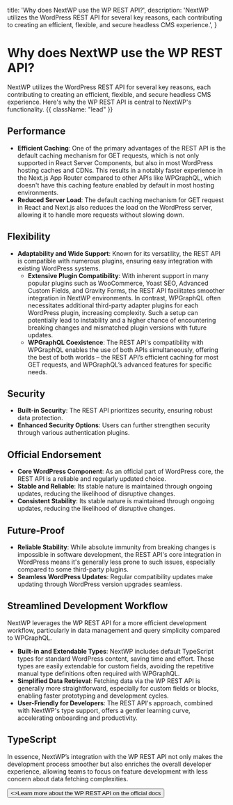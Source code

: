 
  title: 'Why does NextWP use the WP REST API?',
  description:
    'NextWP utilizes the WordPress REST API for several key reasons, each contributing to creating an efficient, flexible, and secure headless CMS experience.',
}

<HeroPattern />

# Why does NextWP use the WP REST API?

NextWP utilizes the WordPress REST API for several key reasons, each contributing to creating an efficient, flexible, and secure headless CMS experience.
Here's why the WP REST API is central to NextWP's functionality. {{ className: "lead" }}

## Performance

- **Efficient Caching**: One of the primary advantages of the REST API is the default caching mechanism for GET requests, which is not only supported in React Server Components, but also in most WordPress hosting caches and CDNs. This results in a notably faster experience in the Next.js App Router compared to other APIs like WPGraphQL, which doesn't have this caching feature enabled by default in most hosting environments.
- **Reduced Server Load**: The default caching mechanism for GET request in React and Next.js also reduces the load on the WordPress server, allowing it to handle more requests without slowing down.

## Flexibility

- **Adaptability and Wide Support**: Known for its versatility, the REST API is compatible with numerous plugins, ensuring easy integration with existing WordPress systems.
  - **Extensive Plugin Compatibility**: With inherent support in many popular plugins such as WooCommerce, Yoast SEO, Advanced Custom Fields, and Gravity Forms, the REST API facilitates smoother integration in NextWP environments. In contrast, WPGraphQL often necessitates additional third-party adapter plugins for each WordPress plugin, increasing complexity. Such a setup can potentially lead to instability and a higher chance of encountering breaking changes and mismatched plugin versions with future updates.
  - **WPGraphQL Coexistence**: The REST API's compatibility with WPGraphQL enables the use of both APIs simultaneously, offering the best of both worlds – the REST API’s efficient caching for most GET requests, and WPGraphQL’s advanced features for specific needs.

## Security

- **Built-in Security**: The REST API prioritizes security, ensuring robust data protection.
- **Enhanced Security Options**: Users can further strengthen security through various authentication plugins.

## Official Endorsement

- **Core WordPress Component**: As an official part of WordPress core, the REST API is a reliable and regularly updated choice.
- **Stable and Reliable**: Its stable nature is maintained through ongoing updates, reducing the likelihood of disruptive changes.
- **Consistent Stability**: Its stable nature is maintained through ongoing updates, reducing the likelihood of disruptive changes.

## Future-Proof

- **Reliable Stability**: While absolute immunity from breaking changes is impossible in software development, the REST API's core integration in WordPress means it's generally less prone to such issues, especially compared to some third-party plugins.
- **Seamless WordPress Updates**: Regular compatibility updates make updating through WordPress version upgrades seamless.

## Streamlined Development Workflow

NextWP leverages the WP REST API for a more efficient development workflow, particularly in data management and query simplicity compared to WPGraphQL.

- **Built-in and Extendable Types**: NextWP includes default TypeScript types for standard WordPress content, saving time and effort. These types are easily extendable for custom fields, avoiding the repetitive manual type definitions often required with WPGraphQL.
- **Simplified Data Retrieval**: Fetching data via the WP REST API is generally more straightforward, especially for custom fields or blocks, enabling faster prototyping and development cycles.
- **User-Friendly for Developers**: The REST API's approach, combined with NextWP's type support, offers a gentler learning curve, accelerating onboarding and productivity.

## TypeScript

In essence, NextWP’s integration with the WP REST API not only makes the development process smoother but also enriches the overall developer experience, allowing teams to focus on feature development with less concern about data fetching complexities.

<div className="not-prose">
  <Button
    href="https://developer.wordpress.org/rest-api/reference/"
    variant="text"
    arrow="right"
    target="_blank"
  >
    <>Learn more about the WP REST API on the official docs</>
  </Button>
</div>
